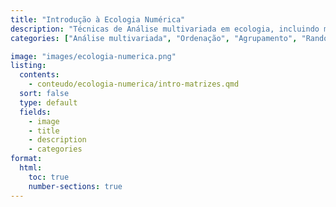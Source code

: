 ```yaml
---
title: "Introdução à Ecologia Numérica"
description: "Técnicas de Análise multivariada em ecologia, incluindo métodos de ordenação, agrupamento, cálculo de distâncias ecológicas e testes de randomização, para investigação de padrões em comunidades ecológicas."
categories: ["Análise multivariada", "Ordenação", "Agrupamento", "Randomização", "Distância ecológica"]

image: "images/ecologia-numerica.png"
listing:
  contents:
    - conteudo/ecologia-numerica/intro-matrizes.qmd
  sort: false
  type: default
  fields: 
    - image
    - title
    - description
    - categories
format:
  html:
    toc: true
    number-sections: true
---
```


